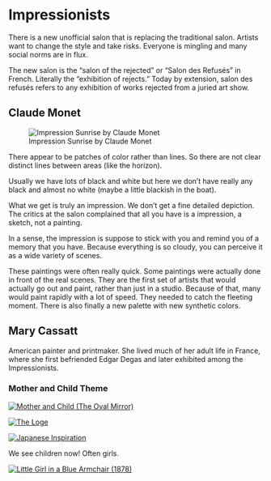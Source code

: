 # Impressionists

There is a new unofficial salon that is replacing the traditional salon. Artists want to change the style and take risks. Everyone is mingling and many social norms are in flux.

The new salon is the "salon of the rejected" or "Salon des Refusés" in French. Literally the "exhibition of rejects." Today by extension, salon des refusés refers to any exhibition of works rejected from a juried art show.

## Claude Monet

![Impression Sunrise by Claude Monet](http://s3.trueloveserver.com/arthum/Monet_-_Impression,_Sunrise.jpg "Impression Sunrise by Claude Monet")

There appear to be patches of color rather than lines. So there are not clear distinct lines between areas (like the horizon).

Usually we have lots of black and white but here we don't have really any black and almost no white (maybe a little blackish in the boat).

What we get is truly an impression. We don't get a fine detailed depiction. The critics at the salon complained that all you have is a impression, a sketch, not a painting.

In a sense, the impression is suppose to stick with you and remind you of a memory that you have. Because everything is so cloudy, you can perceive it as a wide variety of scenes.

These paintings were often really quick. Some paintings were actually done in front of the real scenes. They are the first set of artists that would actually go out and paint, rather than just in a studio. Because of that, many would paint rapidly with a lot of speed. They needed to catch the fleeting moment. There is also finally a new palette with new synthetic colors.

## Mary Cassatt

American painter and printmaker. She lived much of her adult life in France, where she first befriended Edgar Degas and later exhibited among the Impressionists.

### Mother and Child Theme

[![Mother and Child (The Oval Mirror)](http://s3.trueloveserver.com/arthum/Mary%2520Cassatt%2520_%2520Mother%2520and%2520Child%2520(The%2520Oval%2520Mirror)%2520_%2520American%2520_%2520The%2520Metropolitan%2520Museum%2520of%2520Art.JPG "Mother and Child (The Oval Mirror)")](http://s3.trueloveserver.com/arthum/Mary%20Cassatt%20_%20Mother%20and%20Child%20(The%20Oval%20Mirror)%20_%20American%20_%20The%20Metropolitan%20Museum%20of%20Art.JPG)

[![The Loge](http://s3.trueloveserver.com/arthum/the_loge.jpg "The Loge")](http://s3.trueloveserver.com/arthum/the_loge.jpg)

[![Japanese Inspiration](http://s3.trueloveserver.com/arthum/variety_mary_japanese.JPG "Japanese Inspiration")](http://s3.trueloveserver.com/arthum/variety_mary_japanese.JPG)

We see children now! Often girls.

[![Little Girl in a Blue Armchair (1878)](http://s3.trueloveserver.com/arthum/Cassat_-_Blue_Armchair_NGA.jpg "Little Girl in a Blue Armchair (1878)")](http://s3.trueloveserver.com/arthum/Cassat_-_Blue_Armchair_NGA.jpg)
